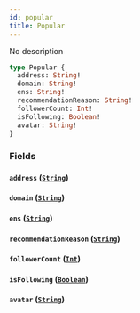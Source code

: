 ```yaml
---
id: popular
title: Popular
---
```


No description

```graphql
type Popular {
  address: String!
  domain: String!
  ens: String!
  recommendationReason: String!
  followerCount: Int!
  isFollowing: Boolean!
  avatar: String!
}
```

### Fields

#### `address` ([`String`](/V1/cyberconnect-api/reference/scalars/string))

#### `domain` ([`String`](/V1/cyberconnect-api/reference/scalars/string))

#### `ens` ([`String`](/V1/cyberconnect-api/reference/scalars/string))

#### `recommendationReason` ([`String`](/V1/cyberconnect-api/reference/scalars/string))

#### `followerCount` ([`Int`](/V1/cyberconnect-api/reference/scalars/int))

#### `isFollowing` ([`Boolean`](/V1/cyberconnect-api/reference/scalars/boolean))

#### `avatar` ([`String`](/V1/cyberconnect-api/reference/scalars/string))
